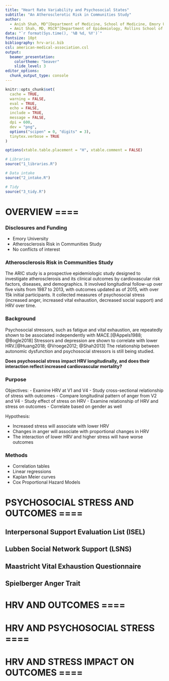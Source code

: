 ```yaml
---
title: "Heart Rate Variability and Psychosocial States"
subtitle: "An Atherosclerotic Risk in Communities Study"
author: 
  - Anish Shah, MD^[Department of Medicine, School of Medicine, Emory University]
  - Amit Shah, MD, MSCR^[Department of Epidemiology, Rollins School of Public Health, Emory University]
data: "`r format(Sys.time(), '%B %d, %Y')`"
fontsize: 10pt
bibliography: hrv-aric.bib
csl: american-medical-association.csl
output: 
  beamer_presentation:
    colortheme: "beaver"
    slide_level: 3
editor_options: 
  chunk_output_type: console
---
```


```r

knitr::opts_chunk$set(
  cache = TRUE,
  warning = FALSE,
  eval = TRUE,
  echo = FALSE,
  include = TRUE,
  message = FALSE,
  dpi = 600,
  dev = "png",
  options("scipen" = 0, "digits" = 3),
  tinytex.verbose = TRUE
)

options(xtable.table.placement = "H", xtable.comment = FALSE)
```

```r

# Libraries
source("1_libraries.R")

# Data intake
source("2_intake.R")

# Tidy
source("3_tidy.R")
```


# OVERVIEW ====

### Disclosures and Funding

- Emory University
- Atherosclerosis Risk in Communities Study
- No conflicts of interest

### Atherosclerosis Risk in Communities Study

The ARIC study is a prospective epidemiologic study designed to investigate atherosclerosis and its clinical outcomes by cardiovascular risk factors, diseases, and demographics. It involved longitudinal follow-up over five visits from 1987 to 2013, with outcomes updated as of 2015, with over 15k initial participants. It collected measures of psychosocial stress (increased anger, increased vital exhaustion, decreased social support) and HRV over time.

### Background

Psychosocial stressors, such as fatigue and vital exhaustion, are repeatedly shown to be associated independently with MACE.[@Appels1988; @Bogle2018] Stressors and depression are shown to correlate with lower HRV.[@Huang2018; @Vroege2012; @Shah2013] The relationship between autonomic dysfunction and psychosocial stressors is still being studied.

**Does psychosocial stress impact HRV longitudinally, and does their interaction reflect increased cardiovascular mortality?**

### Purpose

Objectives:
- Examine HRV at V1 and V4
- Study cross-sectional relationship of stress with outcomes
- Compare longitudinal pattern of anger from V2 and V4
- Study effect of stress on HRV
- Examine relationship of HRV and stress on outcomes
- Correlate based on gender as well

Hypothesis:

- Increased stress will associate with lower HRV
- Changes in anger will associate with proportional changes in HRV
- The interaction of lower HRV and higher stress will have worse outcomes
  
### Methods

- Correlation tables
- Linear regressions
- Kaplan Meier curves
- Cox Proportional Hazard Models
 
# PSYCHOSOCIAL STRESS AND OUTCOMES ====
## Interpersonal Support Evaluation List (ISEL)
## Lubben Social Network Support (LSNS)
## Maastricht Vital Exhaustion Questionnaire
## Spielberger Anger Trait
# HRV AND OUTCOMES ====
# HRV AND PSYCHOSOCIAL STRESS ====
# HRV AND STRESS IMPACT ON OUTCOMES ====

